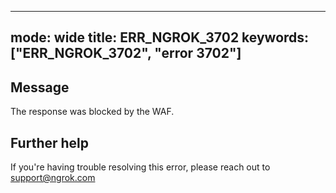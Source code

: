 
---
mode: wide
title: ERR_NGROK_3702
keywords: ["ERR_NGROK_3702", "error 3702"]
---

## Message
The response was blocked by the WAF.




## Further help
If you're having trouble resolving this error, please reach out to [support@ngrok.com](mailto:support@ngrok.com?subject=Help%20with%20ERR_NGROK_3702)

